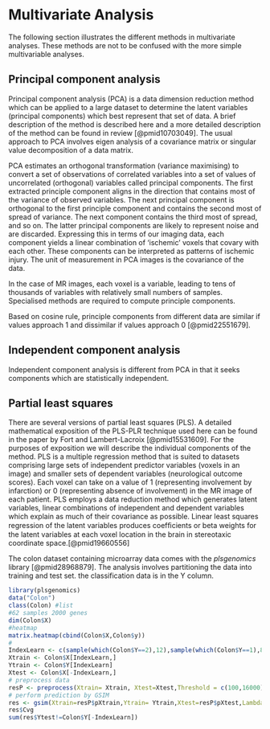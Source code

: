 # Multivariate Analysis

The following section illustrates the different methods in multivariate analyses. These methods are not to be confused with the more simple multivariable analyses.

## Principal component analysis

Principal component analysis (PCA) is a data dimension reduction method which can be applied to a large dataset to determine the latent variables (principal components) which best represent that set of data. A brief description of the method is described here and a more detailed description of the method can be found in review [@pmid10703049]. The usual approach to PCA involves eigen analysis of a covariance matrix or singular value decomposition of a data matrix. 

PCA estimates an orthogonal transformation (variance maximising) to convert a set of observations of correlated variables into a set of values of uncorrelated (orthogonal) variables called principal components. The first extracted principle component aligns in the direction that contains most of the variance of observed variables. The next principal component is orthogonal to the first principle component and contains the second most of spread of variance. The next component contains the third most of spread, and so on.  The latter principal components are likely to represent noise and are discarded. Expressing this in terms of our imaging data, each component yields a linear combination of ‘ischemic’ voxels that covary with each other. These components can be interpreted as patterns of ischemic injury. The unit of measurement in PCA images is the covariance of the data. 

In the case of MR images, each voxel is a variable, leading to tens of thousands of variables with relatively small numbers of samples. Specialised methods are required to compute principle components. 

Based on cosine rule, principle components from different data are similar if values approach 1 and dissimilar if values approach 0 [@pmid22551679].

## Independent component analysis

Independent component analysis is different from PCA in that it seeks components which are statistically independent. 

## Partial least squares

There are several versions of partial least squares (PLS). A detailed mathematical exposition of the PLS-PLR technique used here can be found in the paper by Fort and Lambert-Lacroix [@pmid15531609]. For the purposes of exposition we will describe the individual components of the method. PLS is a multiple regression method that is suited to datasets comprising large sets of independent predictor variables (voxels in an image) and smaller sets of dependent variables (neurological outcome scores). Each voxel can take on a value of 1 (representing involvement by infarction) or 0 (representing absence of involvement) in the MR image of each patient. PLS employs a data reduction method which generates latent variables, linear combinations of independent and dependent variables which explain as much of their covariance as possible. Linear least squares regression of the latent variables produces coefﬁcients or beta weights for the latent variables at each voxel location in the brain in stereotaxic coordinate space.[@pmid19660556]

The colon dataset containing microarray data comes with the _plsgenomics_ library [@pmid28968879]. The analysis involves partitioning the data into training and test set. the classification data is in the Y column.

```{r pls}
library(plsgenomics)
data("Colon")
class(Colon) #list
#62 samples 2000 genes
dim(Colon$X) 
#heatmap
matrix.heatmap(cbind(Colon$X,Colon$y))
#
IndexLearn <- c(sample(which(Colon$Y==2),12),sample(which(Colon$Y==1),8))
Xtrain <- Colon$X[IndexLearn,] 
Ytrain <- Colon$Y[IndexLearn] 
Xtest <- Colon$X[-IndexLearn,]
# preprocess data 
resP <- preprocess(Xtrain= Xtrain, Xtest=Xtest,Threshold = c(100,16000),Filtering=c(5,500), log10.scale=TRUE,row.stand=TRUE)
# perform prediction by GSIM 
res <- gsim(Xtrain=resP$pXtrain,Ytrain= Ytrain,Xtest=resP$pXtest,Lambda=10,hA=50,hB=NULL)
res$Cvg 
sum(res$Ytest!=Colon$Y[-IndexLearn])
```

